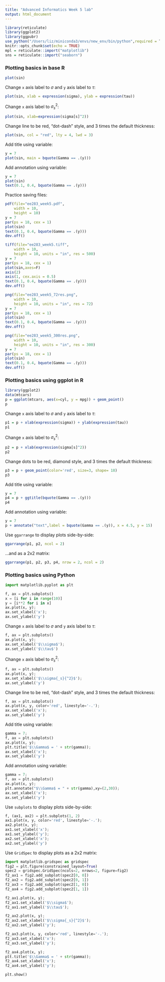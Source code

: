 ```yaml
---
title: "Advanced Informatics Week 5 lab"
output: html_document
---
```


```r
library(reticulate)
library(ggplot2)
library(ggpubr)
use_python("/Users/liz/miniconda3/envs/new_env/bin/python",required = T)
knitr::opts_chunk$set(echo = TRUE)
mpl = reticulate::import("matplotlib")
sns = reticulate::import("seaborn")
```

### Plotting basics in base R

```r
plot(sin)
```

Change `x` axis label to $\sigma$ and `y` axis label to $\tau$:
```r
plot(sin, xlab = expression(sigma), ylab = expression(tau))
```

Change `x` axis label to $\sigma_{s}^2$:
```r
plot(sin, xlab=expression(sigma[s]^2))
```

Change line to be red, "dot-dash" style, and 3 times the default thickness:
```r
plot(sin, col = "red", lty = 4, lwd = 3)
```

Add title using variable:
```r
y = 7
plot(sin, main = bquote(Gamma == .(y)))
```

Add annotation using variable:
```r
y = 7
plot(sin)
text(0.1, 0.4, bquote(Gamma == .(y)))
```

Practice saving files:
```r
pdf(file="ee283_week5.pdf",
    width = 10, 
    height = 10)
y = 7
par(ps = 18, cex = 1)
plot(sin)
text(0.1, 0.4, bquote(Gamma == .(y)))
dev.off()
```

```r
tiff(file="ee283_week5.tiff",
    width = 10, 
    height = 10, units = "in", res = 500)
y = 7
par(ps = 18, cex = 1)
plot(sin,axes=F)
axis(2)
axis(1, cex.axis = 0.5)
text(0.1, 0.4, bquote(Gamma == .(y)))
dev.off()
```

```r
png(file="ee283_week5_72res.png",
    width = 10, 
    height = 10, units = "in", res = 72)
y = 7
par(ps = 18, cex = 1)
plot(sin)
text(0.1, 0.4, bquote(Gamma == .(y)))
dev.off()
```

```r
png(file="ee283_week5_300res.png",
    width = 10, 
    height = 10, units = "in", res = 300)
y = 7
par(ps = 18, cex = 1)
plot(sin)
text(0.1, 0.4, bquote(Gamma == .(y)))
dev.off()
```

### Plotting basics using ggplot in R
```r
library(ggplot2)
data(mtcars)
p = ggplot(mtcars, aes(x=cyl, y = mpg)) + geom_point()
p
```

Change `x` axis label to $\sigma$ and `y` axis label to $\tau$:
```r
p1 = p + xlab(expression(sigma)) + ylab(expression(tau))
p1
```

Change `x` axis label to $\sigma_{s}^2$:
```r
p2 = p + xlab(expression(sigma[s]^2))
p2
```

Change dots to be red, diamond style, and 3 times the default thickness:
```r
p3 = p + geom_point(color='red', size=3, shape= 18)
p3
```

Add title using variable:
```r
y = 7
p4 = p + ggtitle(bquote(Gamma == .(y)))
p4
```

Add annotation using variable:
```r
y = 7
p + annotate("text",label = bquote(Gamma == .(y)), x = 4.5, y = 15)
```

Use `ggarrange` to display plots side-by-side:
```r
ggarrange(p1, p2, ncol = 2)
```

...and as a 2x2 matrix:
```r
ggarrange(p1, p2, p3, p4, nrow = 2, ncol = 2)
```

### Plotting basics using Python

```python
import matplotlib.pyplot as plt

f, ax = plt.subplots()
x = [i for i in range(10)]
y = [i**2 for i in x]
ax.plot(x, y);
ax.set_xlabel('x');
ax.set_ylabel('y')
```

Change `x` axis label to $\sigma$ and `y` axis label to $\tau$:
```python
f, ax = plt.subplots()
ax.plot(x, y);
ax.set_xlabel('$\\sigma$');
ax.set_ylabel('$\\tau$')
```

Change `x` axis label to $\sigma_{s}^2$:
```python
f, ax = plt.subplots()
ax.plot(x, y);
ax.set_xlabel('$\\sigma{_s}{^2}$');
ax.set_ylabel('y')
```

Change line to be red, "dot-dash" style, and 3 times the default thickness:
```python
f, ax = plt.subplots()
ax.plot(x, y, color='red', linestyle='-.');
ax.set_xlabel('x');
ax.set_ylabel('y')
```

Add title using variable:
```python
gamma = 7;
f, ax = plt.subplots()
ax.plot(x, y);
plt.title('$\\Gamma$ = ' + str(gamma));
ax.set_xlabel('x');
ax.set_ylabel('y')
```

Add annotation using variable:
```python
gamma = 7;
f, ax = plt.subplots()
ax.plot(x, y);
plt.annotate("$\\Gamma$ = " + str(gamma),xy=(2,30));
ax.set_xlabel('x');
ax.set_ylabel('y')
```

Use `subplots` to display plots side-by-side:
```python
f, (ax1, ax2) = plt.subplots(1, 2)
ax1.plot(x, y, color='red', linestyle='-.');
ax2.plot(x, y);
ax1.set_xlabel('x');
ax1.set_ylabel('y');
ax2.set_xlabel('x');
ax2.set_ylabel('y')
```

Use `GridSpec` to display plots as a 2x2 matrix:
```python
import matplotlib.gridspec as gridspec
fig2 = plt.figure(constrained_layout=True)
spec2 = gridspec.GridSpec(ncols=2, nrows=2, figure=fig2)
f2_ax1 = fig2.add_subplot(spec2[0, 0])
f2_ax2 = fig2.add_subplot(spec2[0, 1])
f2_ax3 = fig2.add_subplot(spec2[1, 0])
f2_ax4 = fig2.add_subplot(spec2[1, 1])

f2_ax1.plot(x, y);
f2_ax1.set_xlabel('$\\sigma$');
f2_ax1.set_ylabel('$\\tau$');

f2_ax2.plot(x, y);
f2_ax2.set_xlabel('$\\sigma{_s}{^2}$');
f2_ax2.set_ylabel('y');

f2_ax3.plot(x, y, color='red', linestyle='-.');
f2_ax3.set_xlabel('x');
f2_ax3.set_ylabel('y');

f2_ax4.plot(x, y);
plt.title('$\\Gamma$ = ' + str(gamma));
f2_ax4.set_xlabel('x');
f2_ax4.set_ylabel('y');

plt.show()
```
